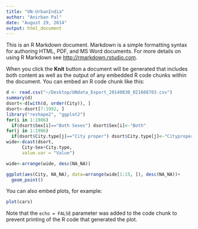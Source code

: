 ```yaml
---
title: "UN-UrbanIndia"
author: "Anirban Pal"
date: "August 29, 2014"
output: html_document
---
```


This is an R Markdown document. Markdown is a simple formatting syntax for authoring HTML, PDF, and MS Word documents. For more details on using R Markdown see <http://rmarkdown.rstudio.com>.

When you click the **Knit** button a document will be generated that includes both content as well as the output of any embedded R code chunks within the document. You can embed an R code chunk like this:

```r
d <- read.csv("~/Desktop/UNdata_Export_20140830_021608703.csv")
summary(d)
dsort<-d[with(d, order(City)), ]
dsort<-dsort[7:1992, ]
library("reshape2", "ggplot2")
for(i in 1:1986) 
  if(dsort$Sex[i]=="Both Sexes") dsort$Sex[i]<-"Both"
for(j in 1:1986) 
  if(dsort$City.type[j]=="City proper") dsort$City.type[j]<-"Cityproper"  
wide<-dcast(dsort, 
      City~Sex+City.type, 
      value.var = "Value")

wide<-arrange(wide, desc(NA_NA))

ggplot(aes(City, NA_NA), data=arrange(wide[1:15, ]), desc(NA_NA))+
  geom_point()
```

You can also embed plots, for example:

```r
plot(cars)
```

Note that the `echo = FALSE` parameter was added to the code chunk to prevent printing of the R code that generated the plot.
